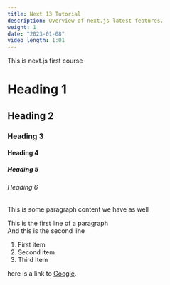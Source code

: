 ```yaml
---
title: Next 13 Tutorial
description: Overview of next.js latest features.
weight: 1
date: "2023-01-08"
video_length: 1:01
---
```


This is next.js first course

# Heading 1

## Heading 2

### Heading 3

#### Heading 4

##### Heading 5

###### Heading 6

This is some paragraph content we have as well

This is the first line of a paragraph  
And this is the second line

1. First item
2. Second item
3. Third Item

here is a link to [Google](https://www.google.com).
